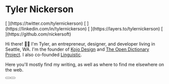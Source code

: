 

<div>

<div class="mb-8">
  <Avatar />
</div>

# Tyler Nickerson

<div class="social">
  [<Twitter />
  ](https://twitter.com/tylernickerson) [<LinkedIn />
  ](https://linkedin.com/in/tylernickerson) [<Layers />
  ](https://layers.to/tylernickerson) [<GitHub />
  ](https://github.com/nickersoft)
</div>

Hi there! 👋🏻 I'm Tyler, an entrepreneur, designer, and developer living in Seattle, WA. I'm the founder of [Kojo Design](https://kojo.design) and [The Open Dictionary Project](https://odict.org). I also co-founded [Linguistic](https://linguistic.io).

Here you'll mostly find my writing, as well as where to find me elsewhere on
the web.

  <div class="flex mt-8 flex-col lg:flex-row items-start lg:items-center gap-2"> 
    <Button href="mailto:tyler@linguistic.io" title="Message me" icon={Email} />
    <Button href="https://read.cv/tnick" variant="secondary" iconPlacement="after" title="Read my resume" icon={OpenInNew} />
  </div>
</div>

